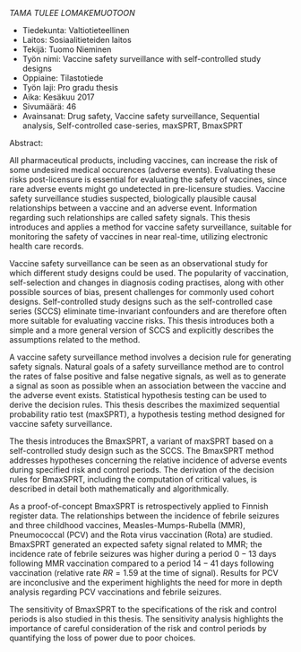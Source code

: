 *TAMA TULEE LOMAKEMUOTOON*

- Tiedekunta: Valtiotieteellinen
- Laitos: Sosiaalitieteiden laitos
- Tekijä: Tuomo Nieminen
- Työn nimi: Vaccine safety surveillance with self-controlled study designs
- Oppiaine: Tilastotiede
- Työn laji: Pro gradu thesis
- Aika: Kesäkuu 2017
- Sivumäärä: 46
- Avainsanat: Drug safety, Vaccine safety surveillance, Sequential analysis, Self-controlled case-series, maxSPRT, BmaxSPRT

Abstract:

All pharmaceutical products, including vaccines, can increase the risk of some undesired medical occurences (adverse events). Evaluating these risks post-licensure is essential for evaluating the safety of vaccines, since rare adverse events might go undetected in pre-licensure studies. Vaccine safety surveillance studies suspected, biologically plausible causal relationships between a vaccine and an adverse event. Information regarding such relationships are called safety signals. This thesis introduces and applies a method for vaccine safety surveillance, suitable for monitoring the safety of vaccines in near real-time, utilizing electronic health care records.

Vaccine safety surveillance can be seen as an observational study for which different study designs could be used. The popularity of vaccination, self-selection and changes in diagnosis coding practises, along with other possible sources of bias, present challenges for commonly used cohort designs. Self-controlled study designs such as the self-controlled case series (SCCS) eliminate time-invariant confounders and are therefore often more suitable for evaluating vaccine risks. This thesis introduces both a simple and a more general version of SCCS and explicitly describes the assumptions related to the method.

A vaccine safety surveillance method involves a decision rule for generating safety signals. Natural goals of a safety surveillance method are to control the rates of false positive and false negative signals, as well as to generate a signal as soon as possible when an association between the vaccine and the adverse event exists. Statistical hypothesis testing can be used to derive the decision rules. This thesis describes the maximized sequential probability ratio test (maxSPRT), a hypothesis testing method designed for vaccine safety surveillance.  

The thesis introduces the BmaxSPRT, a variant of maxSPRT based on a self-controlled study design such as the SCCS. The BmaxSPRT method addresses hypotheses concerning the relative incidence of adverse events during specified risk and control periods. The derivation of the decision rules for BmaxSPRT, including the computation of critical values, is described in detail both mathematically and algorithmically.

As a proof-of-concept BmaxSPRT is retrospectively applied to Finnish register data. The relationships between the incidence of febrile seizures and three childhood vaccines, Measles-Mumps-Rubella (MMR), Pneumococcal (PCV) and the Rota virus vaccination (Rota) are studied. BmaxSPRT generated an expected safety signal related to MMR; the incidence rate of febrile seizures was higher during a period $0-13$ days following MMR vaccination compared to a period $14-41$ days following vaccination (relative rate $RR = 1.59$ at the time of signal). Results for PCV are inconclusive and the experiment highlights the need for more in depth analysis regarding PCV vaccinations and febrile seizures.  

The sensitivity of BmaxSPRT to the specifications of the risk and control periods is also studied in this thesis. The sensitivity analysis highlights the importance of careful consideration of the risk and control periods by quantifying the loss of power due to poor choices.